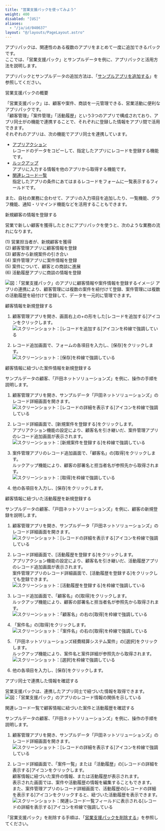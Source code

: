 ```yaml
---
title: "営業支援パックを使ってみよう"
weight: 400
disabled: "[US]"
aliases:
  - "/ja/id/040637"
layout: "@/layouts/PageLayout.astro"
---
```




アプリパックは、関連性のある複数のアプリをまとめて一度に追加できるパックです。  
ここでは、「営業支援パック」とサンプルデータを例に、アプリパックと活用方法を説明します。

<Reference>

アプリパックとサンプルデータの追加方法は、「[サンプルアプリを追加する](/k/ja/id/040622.html)」を参照してください。

</Reference>

<Heading id="create_app_sales_pack_10">営業支援パックの概要</Heading>

「営業支援パック」は、顧客や案件、商談を一元管理できる、営業活動に便利なアプリパックです。  
「顧客管理」「案件管理」「活動履歴」という3つのアプリで構成されており、アプリ同士が<Kintone />の機能で連携することで、それぞれに登録した情報をアプリ間で活用できます。  
それぞれのアプリは、次の機能でアプリ同士を連携しています。

* [アプリアクション](/k/ja/id/040488.html)  
  レコードのデータをコピーして、指定したアプリにレコードを登録する機能です。
* [ルックアップ](/k/ja/id/040549.html)  
  アプリに入力する情報を他のアプリから取得する機能です。
* [関連レコード一覧](/k/ja/id/040553.html)  
  指定したアプリの条件にあてはまるレコードをフォームに一覧表示するフィールドです。

また、自社の業務に合わせて、アプリの入力項目を追加したり、一覧機能、グラフ機能、通知・リマインド機能などを活用することもできます。

<Heading id="create_app_sales_pack_20">新規顧客の情報を登録する</Heading>

営業で新しい顧客を獲得したときにアプリパックを使うと、次のような業務の流れになります。

(1) 営業担当者が、新規顧客を獲得  
(2) 顧客管理アプリに顧客情報を登録  
(3) 顧客から新規案件の引き合い  
(4) 案件管理アプリに案件情報を登録  
(5) 案件について、顧客との商談に進展  
(6) 活動履歴アプリに商談の情報を登録

<Img src="/k/kintone/img-ja/sales_pack_img01.png" alt="図：「営業支援パック」のアプリに顧客情報や案件情報を登録するイメージ" />  
アプリの連携により、顧客管理には複数の案件を紐付けて登録、案件管理には複数の活動履歴を紐付けて登録して、データを一元的に管理できます。

<Heading level={3} id="create_app_sales_pack_2010">顧客情報を新規登録する</Heading>

1. 顧客管理アプリを開き、画面右上の+の形をした[レコードを追加する]アイコンをクリックします。  
   <Img src="/k/kintone/img-ja/sales_pack_img02.png" alt="スクリーンショット：[レコードを追加する]アイコンを枠線で強調している" />

1. レコード追加画面で、フォームの各項目を入力し、[保存]をクリックします。  
   <Img src="/k/kintone/img-ja/sales_pack_img03.png" alt="スクリーンショット：[保存]を枠線で強調している" />

<Heading level={3} id="create_app_sales_pack_2020">顧客情報に紐づいた案件情報を新規登録する</Heading>

サンプルデータの顧客、「戸田ネットソリューションズ」を例に、操作の手順を説明します。

1. 顧客管理アプリを開き、サンプルデータ「戸田ネットソリューションズ」のレコード詳細画面を開きます。  
   <Img src="/k/kintone/img-ja/sales_pack_img04.png" alt="スクリーンショット：[レコードの詳細を表示する]アイコンを枠線で強調している" />

1. レコード詳細画面で、[新規案件を登録する]をクリックします。  
  アプリアクション機能の設定により、顧客名を引き継いだ、案件管理アプリのレコード追加画面が表示されます。  
   <Img src="/k/kintone/img-ja/sales_pack_img05.png" alt="スクリーンショット：[新規案件を登録する]を枠線で強調している" />

1. 案件管理アプリのレコード追加画面で、「顧客名」の[取得]をクリックします。  
  ルックアップ機能により、顧客の部署名と担当者名が参照先から取得されます。  
   <Img src="/k/kintone/img-ja/sales_pack_img06.png" alt="スクリーンショット：[取得]を枠線で強調している" />

1. 他の各項目を入力し、[保存]をクリックします。

<Heading level={3} id="create_app_sales_pack_2030">顧客情報に紐づいた活動履歴を新規登録する</Heading>

サンプルデータの顧客、「戸田ネットソリューションズ」を例に、顧客の新規登録を説明します。

1. 顧客管理アプリを開き、サンプルデータ「戸田ネットソリューションズ」のレコード詳細画面を開きます。  
   <Img src="/k/kintone/img-ja/sales_pack_img07.png" alt="スクリーンショット：[レコードの詳細を表示する]アイコンを枠線で強調している" />

1. レコード詳細画面で、[活動履歴を登録する]をクリックします。  
  アプリアクション機能の設定により、顧客名を引き継いだ、活動履歴アプリのレコード追加画面が表示されます。  
  案件管理アプリのレコード詳細画面で、[活動履歴を登録する]をクリックしても登録できます。  
   <Img src="/k/kintone/img-ja/sales_pack_img08.png" alt="スクリーンショット：[活動履歴を登録する]を枠線で強調している" />

1. レコード追加画面で、「顧客名」の[取得]をクリックします。  
  ルックアップ機能により、顧客の部署名と担当者名が参照先から取得されます。  
   <Img src="/k/kintone/img-ja/sales_pack_img09.png" alt="スクリーンショット：「顧客名」の右の[取得]を枠線で強調している" />

1. 「案件名」の[取得]をクリックします。
   <Img src="/k/kintone/img-ja/sales_pack_img10.png" alt="スクリーンショット：「案件名」の右の[取得]を枠線で強調している" />

1. 「戸田ネットソリューションズ経費精算システム案件」の[選択]をクリックします。  
  ルックアップ機能により、案件名と案件詳細が参照先から取得されます。  
   <Img src="/k/kintone/img-ja/sales_pack_img11.png" alt="スクリーンショット：[選択]を枠線で強調している" />

1. 他の各項目を入力し、[保存]をクリックします。

<Heading id="create_app_sales_pack_30">アプリ同士で連携した情報を確認する</Heading>

営業支援パックは、連携したアプリ同士で紐づいた情報を取得できます。  
<Img src="/k/kintone/img-ja/sales_pack_img12.png" alt="図：「営業支援パック」のアプリのレコード情報の関係を示している" />

<Heading level={3} id="create_app_sales_pack_3010">関連レコード一覧で顧客情報に紐づいた案件と活動履歴を確認する</Heading>

サンプルデータの顧客、「戸田ネットソリューションズ」を例に、操作の手順を説明します。

1. 顧客管理アプリを開き、サンプルデータ「戸田ネットソリューションズ」のレコード詳細画面を開きます。  
   <Img src="/k/kintone/img-ja/sales_pack_img13.png" alt="スクリーンショット：[レコードの詳細を表示する]アイコンを枠線で強調している" />

1. レコード詳細画面で、「案件一覧」または「活動履歴」の[レコードの詳細を表示する]アイコンをクリックします。  
  顧客情報に紐づいた案件の情報、または活動履歴が表示されます。  
  表示された画面では、案件や活動履歴の情報を編集することもできます。  
  また、案件管理アプリのレコード詳細画面で、活動履歴の[レコードの詳細を表示する]アイコンをクリックすると、紐づいた活動履歴を表示できます。  
   <Img src="/k/kintone/img-ja/sales_pack_img14.png" alt="スクリーンショット：関連レコード一覧フィールドに表示される[レコードの詳細を表示する]アイコンを枠線で強調している" />

<Reference>

「営業支援パック」を削除する手順は、「[営業支援パックを削除する](/k/ja/id/040634.html)」を参照してください。

</Reference>
